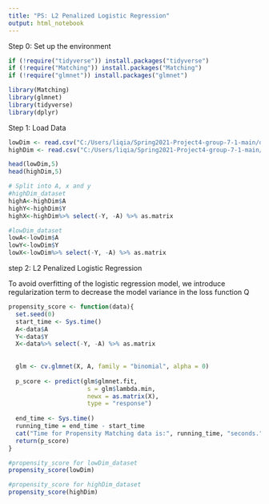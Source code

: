 ---
title: "PS: L2 Penalized Logistic Regression"
output: html_notebook
---

Step 0: Set up the environment
```{r}
if (!require("tidyverse")) install.packages("tidyverse")
if (!require("Matching")) install.packages("Matching")
if (!require("glmnet")) install.packages("glmnet")

```

```{r}
library(Matching)
library(glmnet)
library(tidyverse)
library(dplyr)
```
Step 1: Load Data

```{r}
lowDim <- read.csv("C:/Users/liqia/Spring2021-Project4-group-7-1-main/data/lowDim_dataset.csv")
highDim <- read.csv("C:/Users/liqia/Spring2021-Project4-group-7-1-main/data/highDim_dataset.csv")
```

```{r}
head(lowDim,5)
head(highDim,5)
```

```{r}
# Split into A, x and y
#highDim_dataset
highA<-highDim$A
highY<-highDim$Y
highX<-highDim%>% select(-Y, -A) %>% as.matrix

#lowDim_dataset
lowA<-lowDim$A
lowY<-lowDim$Y
lowX<-lowDim%>% select(-Y, -A) %>% as.matrix
```

step 2: L2 Penalized Logistic Regression

To avoid overfitting of the logistic regression model, we introduce regularization term to decrease the model variance in the loss function Q


```{r}


propensity_score <- function(data){
  set.seed(0)
  start_time <- Sys.time()
  A<-data$A
  Y<-data$Y
  X<-data%>% select(-Y, -A) %>% as.matrix
  
  
  glm <- cv.glmnet(X, A, family = "binomial", alpha = 0)
  
  p_score <- predict(glm$glmnet.fit, 
                      s = glm$lambda.min, 
                      newx = as.matrix(X),
                      type = "response")
  
  end_time <- Sys.time()
  running_time = end_time - start_time
  cat("Time for Propensity Matching data is:", running_time, "seconds.")
  return(p_score)
}
```


```{r}
#propensity_score for lowDim_dataset
propensity_score(lowDim)
```

```{r}
#propensity_score for highDim_dataset
propensity_score(highDim)
```

```{r}

```

```{r}

```

```{r}

```

```{r}

```

```{r}

```

```{r}

```

```{r}

```

```{r}

```

```{r}

```

